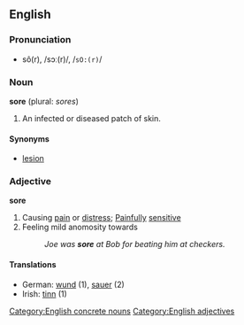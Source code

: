 ==English==
===Pronunciation===
*sô(r), /sɔː(r)/, /<tt>sO:(r)</tt>/

===Noun===
'''sore''' (plural: ''sores'')

#An infected or diseased patch of skin.

====Synonyms====
*[[lesion]]

===Adjective===
'''sore'''

#Causing [[pain]] or [[distress]]; [[Painful]]ly [[sensitive]]
#Feeling mild anomosity towards
#:''Joe was '''sore''' at Bob for beating him at checkers.''

====Translations====
*German: [[wund]] (1), [[sauer]] (2)
*Irish: [[tinn]] (1)

[[Category:English concrete nouns]]
[[Category:English adjectives]]